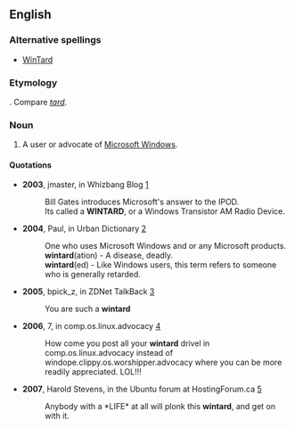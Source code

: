 ==English==

===Alternative spellings===

* [[WinTard]]

===Etymology===

{{portmanteau|Windows|retard}}. Compare ''[[tard]]''.

===Noun===
{{en-noun}}

# {{context|slang|pejorative}} A user or advocate of [[w:Microsoft Windows|Microsoft Windows]].

====Quotations====

* '''2003''', jmaster, in Whizbang Blog [http://wizbangblog.com/2005/01/14/weekend-caption-contest-winners.php]
*: Bill Gates introduces Microsoft's answer to the IPOD.
*: Its called a '''WINTARD''', or a Windows Transistor AM Radio Device.
* '''2004''', Paul, in Urban Dictionary [http://www.urbandictionary.com/define.php?term=wintard]
*: One who uses Microsoft Windows and or any Microsoft products.
*: '''wintard'''(ation) - A disease, deadly.
*: '''wintard'''(ed) - Like Windows users, this term refers to someone who is generally retarded.
* '''2005''', bpick_z, in ZDNet TalkBack [http://talkback.zdnet.com/5208-1009-0.html?forumID=1&threadID=15765&messageID=314150&start=94]
*: You are such a '''wintard'''
* '''2006''', 7, in comp.os.linux.advocacy [http://schestowitz.com/UseNet/2006/June_2006_3/msg00478.html]
*: How come you post all your '''wintard''' drivel in comp.os.linux.advocacy        instead of windope.clippy.os.worshipper.advocacy where you can be        more readily appreciated. LOL!!!
* '''2007''', Harold Stevens, in the Ubuntu forum at HostingForum.ca [http://www.hostingforum.ca/457977-how-fucking-fucking-hell-do-i-get-sound-blaster-xtremeaudio-work-2.html]
*:        Anybody with a *LIFE* at all will plonk this '''wintard''', and get on with it.